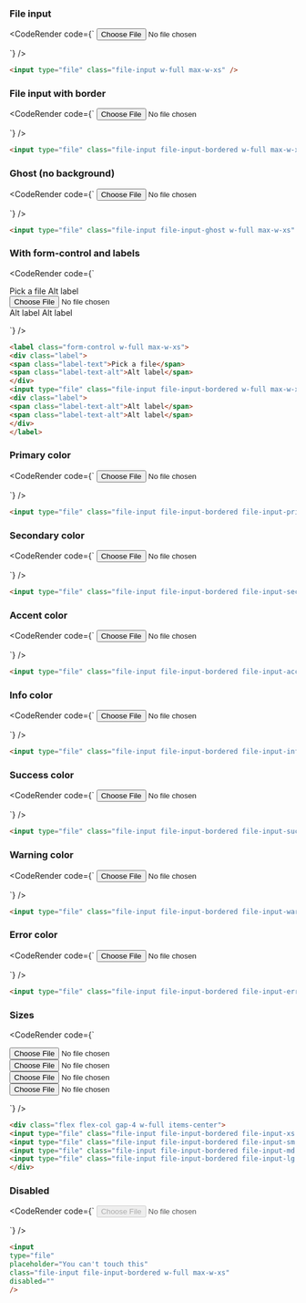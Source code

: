 
### File input

<CodeRender code={`
<input type="file" class="file-input w-full max-w-xs" />

`} />

```html
<input type="file" class="file-input w-full max-w-xs" />

```
### File input with border

<CodeRender code={`
<input type="file" class="file-input file-input-bordered w-full max-w-xs" />

`} />

```html
<input type="file" class="file-input file-input-bordered w-full max-w-xs" />

```
### Ghost (no background)

<CodeRender code={`
<input type="file" class="file-input file-input-ghost w-full max-w-xs" />

`} />

```html
<input type="file" class="file-input file-input-ghost w-full max-w-xs" />

```
### With form-control and labels

<CodeRender code={`
<label class="form-control w-full max-w-xs">
<div class="label">
<span class="label-text">Pick a file</span>
<span class="label-text-alt">Alt label</span>
</div>
<input type="file" class="file-input file-input-bordered w-full max-w-xs" />
<div class="label">
<span class="label-text-alt">Alt label</span>
<span class="label-text-alt">Alt label</span>
</div>
</label>

`} />

```html
<label class="form-control w-full max-w-xs">
<div class="label">
<span class="label-text">Pick a file</span>
<span class="label-text-alt">Alt label</span>
</div>
<input type="file" class="file-input file-input-bordered w-full max-w-xs" />
<div class="label">
<span class="label-text-alt">Alt label</span>
<span class="label-text-alt">Alt label</span>
</div>
</label>

```
### Primary color

<CodeRender code={`
<input type="file" class="file-input file-input-bordered file-input-primary w-full max-w-xs" />

`} />

```html
<input type="file" class="file-input file-input-bordered file-input-primary w-full max-w-xs" />

```
### Secondary color

<CodeRender code={`
<input type="file" class="file-input file-input-bordered file-input-secondary w-full max-w-xs" />

`} />

```html
<input type="file" class="file-input file-input-bordered file-input-secondary w-full max-w-xs" />

```
### Accent color

<CodeRender code={`
<input type="file" class="file-input file-input-bordered file-input-accent w-full max-w-xs" />

`} />

```html
<input type="file" class="file-input file-input-bordered file-input-accent w-full max-w-xs" />

```
### Info color

<CodeRender code={`
<input type="file" class="file-input file-input-bordered file-input-info w-full max-w-xs" />

`} />

```html
<input type="file" class="file-input file-input-bordered file-input-info w-full max-w-xs" />

```
### Success color

<CodeRender code={`
<input type="file" class="file-input file-input-bordered file-input-success w-full max-w-xs" />

`} />

```html
<input type="file" class="file-input file-input-bordered file-input-success w-full max-w-xs" />

```
### Warning color

<CodeRender code={`
<input type="file" class="file-input file-input-bordered file-input-warning w-full max-w-xs" />

`} />

```html
<input type="file" class="file-input file-input-bordered file-input-warning w-full max-w-xs" />

```
### Error color

<CodeRender code={`
<input type="file" class="file-input file-input-bordered file-input-error w-full max-w-xs" />

`} />

```html
<input type="file" class="file-input file-input-bordered file-input-error w-full max-w-xs" />

```
### Sizes

<CodeRender code={`
<div class="flex flex-col gap-4 w-full items-center">
<input type="file" class="file-input file-input-bordered file-input-xs w-full max-w-xs" />
<input type="file" class="file-input file-input-bordered file-input-sm w-full max-w-xs" />
<input type="file" class="file-input file-input-bordered file-input-md w-full max-w-xs" />
<input type="file" class="file-input file-input-bordered file-input-lg w-full max-w-xs" />
</div>

`} />

```html
<div class="flex flex-col gap-4 w-full items-center">
<input type="file" class="file-input file-input-bordered file-input-xs w-full max-w-xs" />
<input type="file" class="file-input file-input-bordered file-input-sm w-full max-w-xs" />
<input type="file" class="file-input file-input-bordered file-input-md w-full max-w-xs" />
<input type="file" class="file-input file-input-bordered file-input-lg w-full max-w-xs" />
</div>

```
### Disabled

<CodeRender code={`
<input
type="file"
placeholder="You can't touch this"
class="file-input file-input-bordered w-full max-w-xs"
disabled=""
/>

`} />

```html
<input
type="file"
placeholder="You can't touch this"
class="file-input file-input-bordered w-full max-w-xs"
disabled=""
/>

```